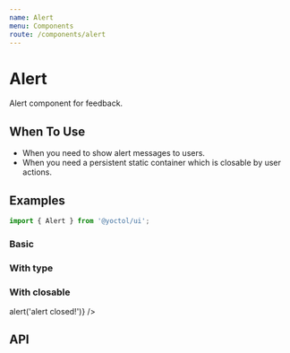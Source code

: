 ```yaml
---
name: Alert
menu: Components
route: /components/alert
---
```




# Alert

Alert component for feedback.

## When To Use

- When you need to show alert messages to users.
- When you need a persistent static container which is closable by user actions.

## Examples

```js
import { Alert } from '@yoctol/ui';
```

### Basic

<Playground>
  <Alert message="Info Text" />
</Playground>

### With type

<Playground>
  <Alert message="Info Text" type="info" />
  <Alert message="Success Text" type="success" />
  <Alert message="Warning Text" type="warning" />
  <Alert message="Error Text" type="error" />
</Playground>

### With closable

<Playground>
  <Alert message="Info Text" closable onClosed={() => alert('alert closed!')} />
</Playground>

## API

<PropsTable of={Alert} />
